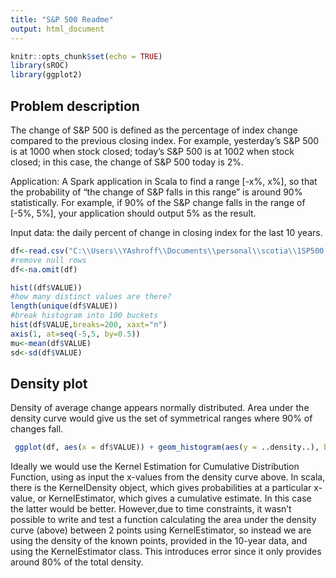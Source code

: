 ---
title: "S&P 500 Readme"
output: html_document
---

```{r setup, include=FALSE}
knitr::opts_chunk$set(echo = TRUE)
library(sROC)
library(ggplot2)
```

## Problem description

The change of S&P 500 is defined as the percentage of index change compared to the previous closing index. For example, yesterday's S&P 500 is at 1000 when stock closed; today's S&P 500 is at 1002 when stock closed; in this case, the change of S&P 500 today is 2%.

Application: A Spark application in  Scala to find a range [-x%, x%], so that the probability of "the change of S&P falls in this range" is around 90% statistically. For example, if 90% of the S&P change falls in the range of [-5%, 5%], your application should output 5% as the result.

Input data: the daily percent of change in closing index for the last 10 years.


```{r datacleanse, include=FALSE}
df<-read.csv("C:\\Users\\YAshroff\\Documents\\personal\\scotia\\1SP500.csv",header=TRUE,na.strings=c("."))
#remove null rows
df<-na.omit(df)

hist((df$VALUE))
#how many distinct values are there?
length(unique(df$VALUE))
#break histogram into 100 buckets 
hist(df$VALUE,breaks=200, xaxt="n")
axis(1, at=seq(-5,5, by=0.5))
mu<-mean(df$VALUE)
sd<-sd(df$VALUE)


```

## Density plot

Density of average change appears normally distributed. Area under the density curve would give us the set of symmetrical ranges where 90% of changes fall.

```{r pressure, echo=FALSE}
 ggplot(df, aes(x = df$VALUE)) + geom_histogram(aes(y = ..density..), binwidth = 0.1) + geom_density() + labs(x = "Occurences of each average closing index")

```

Ideally we would use the Kernel Estimation for Cumulative Distribution Function, using as input the x-values from the density curve above. In scala, there is the KernelDensity object, which gives probabilities at a particular x-value, or KernelEstimator, which gives a cumulative estimate. In this case the latter would be better. However,due to time constraints, it wasn't possible to write and test a function calculating the area under the density curve (above) between 2 points using KernelEstimator, so instead we are using the density of the known points, provided in the 10-year data, and using the KernelEstimator class. This introduces error since it only provides around 80% of the total density. 

